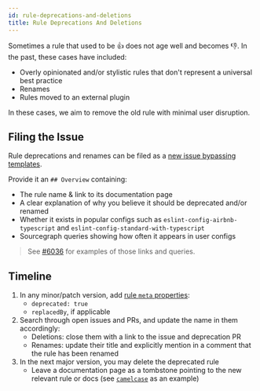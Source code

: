 ```yaml
---
id: rule-deprecations-and-deletions
title: Rule Deprecations And Deletions
---
```


Sometimes a rule that used to be 👍 does not age well and becomes 👎.
In the past, these cases have included:

- Overly opinionated and/or stylistic rules that don't represent a universal best practice
- Renames
- Rules moved to an external plugin

In these cases, we aim to remove the old rule with minimal user disruption.

## Filing the Issue

Rule deprecations and renames can be filed as a [new issue bypassing templates](https://github.com/typescript-eslint/typescript-eslint/issues/new).

Provide it an `## Overview` containing:

- The rule name & link to its documentation page
- A clear explanation of why you believe it should be deprecated and/or renamed
- Whether it exists in popular configs such as `eslint-config-airbnb-typescript` and `eslint-config-standard-with-typescript`
- Sourcegraph queries showing how often it appears in user configs

> See [#6036](https://github.com/typescript-eslint/typescript-eslint/issues/6036) for examples of those links and queries.

## Timeline

1. In any minor/patch version, add [rule `meta` properties](https://eslint.org/docs/latest/developer-guide/working-with-rules#rule-basics):
   - `deprecated: true`
   - `replacedBy`, if applicable
2. Search through open issues and PRs, and update the name in them accordingly:
   - Deletions: close them with a link to the issue and deprecation PR
   - Renames: update their title and explicitly mention in a comment that the rule has been renamed
3. In the next major version, you may delete the deprecated rule
   - Leave a documentation page as a tombstone pointing to the new relevant rule or docs (see [`camelcase`](/rules/camelcase) as an example)

